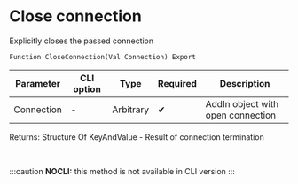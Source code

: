 ﻿---
sidebar_position: 3
description: Close connection  and other functions to work with FTP in the Open Integration Package, a free open-source integration library for 1C:Enterprise 8, OneScript and CLI
keywords: [1C, 1С, 1С:Enterprise, 1С:Enterprise 8.3, API, Integration, Services, Exchange, OneScript, CLI, FTP]
---


# Close connection 
 Explicitly closes the passed connection



`Function CloseConnection(Val Connection) Export`

  | Parameter | CLI option | Type | Required | Description |
  |-|-|-|-|-|
  | Connection | - | Arbitrary | &#x2714; | AddIn object with open connection |

  
  Returns:  Structure Of KeyAndValue - Result of connection termination

<br/>


:::caution
**NOCLI:** this method is not available in CLI version
:::
<br/>



```bsl title="1C:Enterprise/OneScript code example"

```
 




